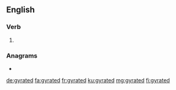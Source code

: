 ==English==

===Verb===
{{head|en|verb form}}

# {{en-past of|gyrate}}

===Anagrams===
* {{l|en|tragedy}}

[[de:gyrated]]
[[fa:gyrated]]
[[fr:gyrated]]
[[ku:gyrated]]
[[mg:gyrated]]
[[fi:gyrated]]